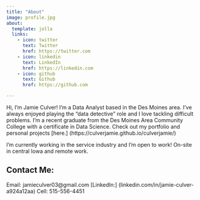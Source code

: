 ```yaml
---
title: "About"
image: profile.jpg
about:
  template: jolla
  links:
    - icon: twitter
      text: Twitter
      href: https://twitter.com
    - icon: linkedin
      text: LinkedIn
      href: https://linkedin.com
    - icon: github
      text: Github
      href: https://github.com

---
```


Hi, I'm Jamie Culver! I'm a Data Analyst based in the Des Moines area. I've always enjoyed playing the "data detective" role and I love tackling difficult problems. I'm a recent graduate from the Des Moines Area Community College with a certificate in Data Science. Check out my portfolio and personal projects [here.] (https://culverjamie.github.io/culverjamie/)

I'm currently working in the service industry and I'm open to work! On-site in central Iowa and remote work.

Contact Me:
----------
Email: jamieculver03@gmail.com
[LinkedIn:] (linkedin.com/in/jamie-culver-a924a12aa)
Cell: 515-556-4451